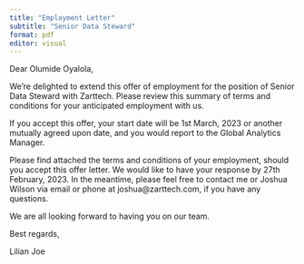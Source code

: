 ```yaml
---
title: "Employment Letter"
subtitle: "Senior Data Steward"
format: pdf
editor: visual
---
```


Dear Olumide Oyalola,

We're delighted to extend this offer of employment for the position of Senior Data Steward with Zarttech. Please review this summary of terms and conditions for your anticipated employment with us.

If you accept this offer, your start date will be 1st March, 2023 or another mutually agreed upon date, and you would report to the Global Analytics Manager.

Please find attached the terms and conditions of your employment, should you accept this offer letter. We would like to have your response by 27th February, 2023. In the meantime, please feel free to contact me or Joshua Wilson via email or phone at joshua\@zarttech.com, if you have any questions.

We are all looking forward to having you on our team.

Best regards,

Lilian Joe
